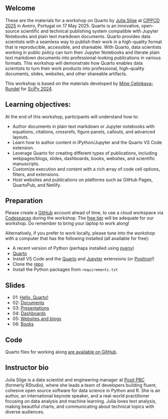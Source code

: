 ## Welcome

These are the materials for a workshop on Quarto by [Julia Silge](https://juliasilge.com/) at [CIPPCD 2025](https://cippcd2025.eventqualia.net/) in Aveiro, Portugal on 17 May 2025. Quarto is an innovative, open-source scientific and technical publishing system compatible with Jupyter Notebooks and plain text markdown documents. Quarto provides data scientists with a seamless way to publish their work in a high-quality format that is reproducible, accessible, and shareable. With Quarto, data scientists working in public policy can turn their Jupyter Notebooks and literate plain text markdown documents into professional-looking publications in various formats. This workshop will demonstrate how Quarto enables data scientists to turn their work products into professional, high-quality documents, slides, websites, and other shareable artifacts.

This workshop is based on the materials developed by [Mine Çetinkaya-Rundel](https://mine-cr.com/) for [SciPy 2024](https://github.com/mine-cetinkaya-rundel/quarto-scipy24).

## Learning objectives: 

At the end of this workshop, participants will understand how to: 

-   Author documents in plain text markdown or Jupyter notebooks with equations, citations, crossrefs, figure panels, callouts, and advanced layouts.
-   Learn how to author content in IPython/Jupyter and the Quarto VS Code extension.
-   Leverage Quarto for creating different types of publications, including webpages/blogs, slides, dashboards, books, websites, and scientific manuscripts.
-   Customize execution and content with a rich array of code cell options, filters, and extensions.
-   Host websites and publications on platforms such as GitHub Pages, QuartoPub, and Netlify.


## Preparation

Please create a [GitHub](https://github.com/) account ahead of time, to use a cloud workspace via [Codespaces](https://github.com/features/codespaces) during the workshop. The [free tier](https://docs.github.com/en/billing/managing-billing-for-your-products/managing-billing-for-github-codespaces/about-billing-for-github-codespaces) will be adequate for our workshop. Do remember to bring your laptop to work along!

Alternatively, if you prefer to work locally, please tune into the workshop with a computer that has the following installed (all available for free):

- A recent version of Python (perhaps installed using [pyenv](https://github.com/pyenv/pyenv))
- [Quarto](https://quarto.org/docs/get-started/)
- Install VS Code and the [Quarto](https://marketplace.visualstudio.com/items?itemName=quarto.quarto) and [Jupyter](https://marketplace.visualstudio.com/items?itemName=ms-toolsai.jupyter) extensions (or [Positron](https://positron.posit.co/download)!)
- Clone the [repo](https://github.com/juliasilge/cippcd-2025)
- Install the Python packages from `requirements.txt`


## Slides

- 01: [Hello, Quarto!](slides/01-hello-quarto.html)
- 02: [Documents](slides/02-documents.html)
- 03: [Presentations](slides/03-presentations.html)
- 04: [Dashboards](slides/04-dashboards.html)
- 05: [Websites and blogs](slides/05-websites.html)
- 06: [Books](slides/06-books.html)

## Code

Quarto files for working along [are available on GitHub](https://github.com/juliasilge/cippcd-2025/tree/master/code).

## Instructor bio

Julia Silge is a data scientist and engineering manager at [Posit PBC](https://posit.co/) (formerly RStudio), where she leads a team of developers building fluent, cohesive open source software for data science in Python and R. She is an author, an international keynote speaker, and a real-world practitioner focusing on data analysis and machine learning. Julia loves text analysis, making beautiful charts, and communicating about technical topics with diverse audiences.

